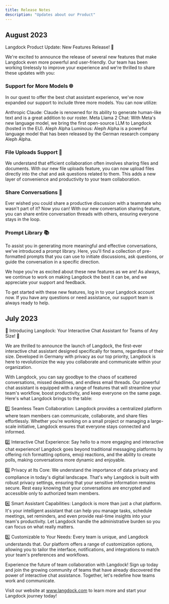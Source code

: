```yaml
---
title: Release Notes
description: "Updates about our Product"
---
```


## August 2023

Langdock Product Update: New Features Release! 🚀

We're excited to announce the release of several new features that make Langdock even more powerful and user-friendly. Our team has been working tirelessly to improve your experience and we're thrilled to share these updates with you:

### Support for More Models 🌐

In our quest to offer the best chat assistant experience, we've now expanded our support to include three more models. You can now utilize:

Anthropic Claude: Claude is renowned for its ability to generate human-like text and is a great addition to our roster.
Meta Llama 2 Chat: With Meta's new language model, we bring the first open-source LLM to Langdock (hosted in the EU).
Aleph Alpha Luminous: Aleph Alpha is a powerful language model that has been released by the German research company Aleph Alpha.

### File Uploads Support 📁

We understand that efficient collaboration often involves sharing files and documents. With our new file uploads feature, you can now upload files directly into the chat and ask questions related to them. This adds a new layer of convenience and productivity to your team collaboration.

### Share Conversations 🔗

Ever wished you could share a productive discussion with a teammate who wasn't part of it? Now you can! With our new conversation sharing feature, you can share entire conversation threads with others, ensuring everyone stays in the loop.

### Prompt Library 📚

To assist you in generating more meaningful and effective conversations, we've introduced a prompt library. Here, you'll find a collection of pre-formatted prompts that you can use to initiate discussions, ask questions, or guide the conversation in a specific direction.

We hope you're as excited about these new features as we are! As always, we continue to work on making Langdock the best it can be, and we appreciate your support and feedback.

To get started with these new features, log in to your Langdock account now. If you have any questions or need assistance, our support team is always ready to help.

## July 2023

📣 Introducing Langdock: Your Interactive Chat Assistant for Teams of Any Size! 🚀

We are thrilled to announce the launch of Langdock, the first-ever interactive chat assistant designed specifically for teams, regardless of their size. Developed in Germany with privacy as our top priority, Langdock is here to revolutionize the way you collaborate and communicate within your organization.

With Langdock, you can say goodbye to the chaos of scattered conversations, missed deadlines, and endless email threads. Our powerful chat assistant is equipped with a range of features that will streamline your team's workflow, boost productivity, and keep everyone on the same page. Here's what Langdock brings to the table:

1️⃣ Seamless Team Collaboration: Langdock provides a centralized platform where team members can communicate, collaborate, and share files effortlessly. Whether you're working on a small project or managing a large-scale initiative, Langdock ensures that everyone stays connected and informed.

2️⃣ Interactive Chat Experience: Say hello to a more engaging and interactive chat experience! Langdock goes beyond traditional messaging platforms by offering rich formatting options, emoji reactions, and the ability to create polls, making conversations more dynamic and enjoyable.

3️⃣ Privacy at Its Core: We understand the importance of data privacy and compliance in today's digital landscape. That's why Langdock is built with robust privacy settings, ensuring that your sensitive information remains secure. Rest easy knowing that your conversations are encrypted and accessible only to authorized team members.

4️⃣ Smart Assistant Capabilities: Langdock is more than just a chat platform. It's your intelligent assistant that can help you manage tasks, schedule meetings, set reminders, and even provide real-time insights into your team's productivity. Let Langdock handle the administrative burden so you can focus on what really matters.

5️⃣ Customizable to Your Needs: Every team is unique, and Langdock understands that. Our platform offers a range of customization options, allowing you to tailor the interface, notifications, and integrations to match your team's preferences and workflows.

Experience the future of team collaboration with Langdock! Sign up today and join the growing community of teams that have already discovered the power of interactive chat assistance. Together, let's redefine how teams work and communicate.

Visit our website at www.langdock.com to learn more and start your Langdock journey today!
